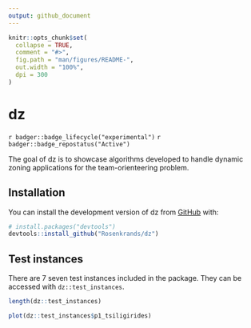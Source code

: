 ```yaml
---
output: github_document
---
```


<!-- README.md is generated from README.Rmd. Please edit that file -->

```r
knitr::opts_chunk$set(
  collapse = TRUE,
  comment = "#>",
  fig.path = "man/figures/README-",
  out.width = "100%",
  dpi = 300
)
```

# dz

<!-- badges: start -->
`r badger::badge_lifecycle("experimental")` `r badger::badge_repostatus("Active")`
<!-- badges: end -->

The goal of dz is to showcase algorithms developed to handle dynamic zoning applications for the team-orienteering problem.

## Installation

You can install the development version of dz from [GitHub](https://github.com/) with:

``` r
# install.packages("devtools")
devtools::install_github("Rosenkrands/dz")
```

## Test instances

There are 7 seven test instances included in the package.
They can be accessed with `dz::test_instances`.
```r
length(dz::test_instances)
```

```r
plot(dz::test_instances$p1_tsiligirides)
```

